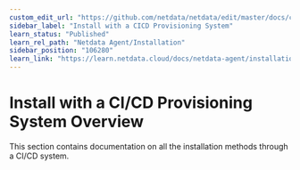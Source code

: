 ```yaml
---
custom_edit_url: "https://github.com/netdata/netdata/edit/master/docs/category-overview-pages/install-with-a-cicd-provisioning-system.md"
sidebar_label: "Install with a CICD Provisioning System"
learn_status: "Published"
learn_rel_path: "Netdata Agent/Installation"
sidebar_position: "106280"
learn_link: "https://learn.netdata.cloud/docs/netdata-agent/installation/install-with-a-cicd-provisioning-system"
---
```


# Install with a CI/CD Provisioning System Overview

This section contains documentation on all the installation methods through a CI/CD system.
